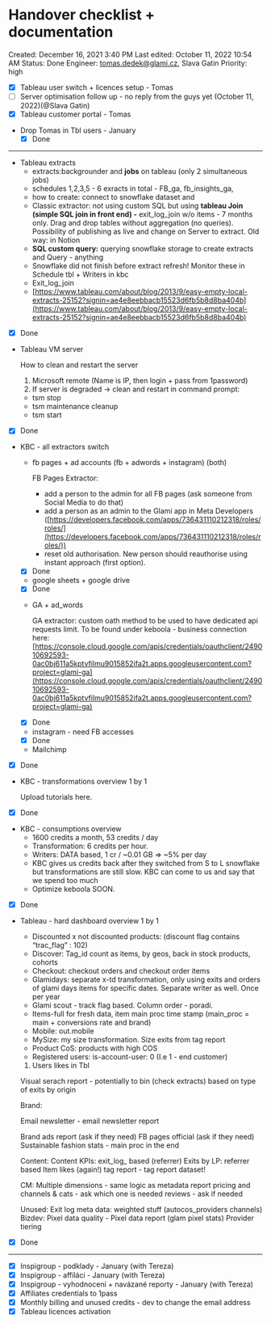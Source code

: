 # Handover checklist + documentation

Created: December 16, 2021 3:40 PM
Last edited: October 11, 2022 10:54 AM
Status: Done
Engineer: tomas.dedek@glami.cz, Slava Gatin
Priority: high

- [x]  Tableau user switch + licences setup - Tomas
- [ ]  Server optimisation follow up - no reply from the guys yet (October 11, 2022)(@Slava Gatin)
- [x]  Tableau customer portal - Tomas
- Drop Tomas in Tbl users - January
    - [x]  Done

---

- Tableau extracts
    - extracts:backgrounder and **jobs** on tableau (only 2 simultaneous jobs)
    - schedules 1,2,3,5 - 6 exracts in total - FB_ga, fb_insights_ga,
    - how to create: connect to snowflake dataset and
    - Classic extractor: not using custom SQL but using **tableau Join (simple SQL join in front end) -** exit_log_join w/o items - 7 months only. Drag and drop tables without aggregation (no queries). Possibility of publishing as live and change on Server to extract. Old way: in Notion
    - **SQL custom query:** querying snowflake storage to create extracts and Query - anything
    - Snowflake did not finish before extract refresh! Monitor these in Schedule tbl + Writers in kbc
    - Exit_log_join
    - [https://www.tableau.com/about/blog/2013/9/easy-empty-local-extracts-25152?signin=ae4e8eebbacb15523d6fb5b8d8ba404b](https://www.tableau.com/about/blog/2013/9/easy-empty-local-extracts-25152?signin=ae4e8eebbacb15523d6fb5b8d8ba404b)
- [x]  Done
- Tableau VM server
    
    How to clean and restart the server
    
    1. Microsoft remote (Name is IP, then login + pass from 1password)
    2. If server is degraded → clean and restart in command prompt:
    - tsm stop
    - tsm maintenance cleanup
    - tsm start
- [x]  Done
- KBC - all extractors switch
    - fb pages + ad accounts (fb + adwords + instagram) (both)
        
        FB Pages Extractor: 
        - add a person to the admin for all FB pages (ask someone from Social Media to do that) 
        - add a person as an admin to the Glami app in Meta Developers ([https://developers.facebook.com/apps/736431110212318/roles/roles/](https://developers.facebook.com/apps/736431110212318/roles/roles/))
        - reset old authorisation. New person should reauthorise using instant approach (first option).
        
    - [x]  Done
    - google sheets + google drive
    - [x]  Done
    - GA + ad_words
        
        GA extractor: custom oath method to be used to have dedicated api requests limit. To be found under keboola - business connection here: [https://console.cloud.google.com/apis/credentials/oauthclient/249010692593-0ac0bj611a5kptvfilmu9015852ifa2t.apps.googleusercontent.com?project=glami-ga](https://console.cloud.google.com/apis/credentials/oauthclient/249010692593-0ac0bj611a5kptvfilmu9015852ifa2t.apps.googleusercontent.com?project=glami-ga)
        
    - [x]  Done
    - instagram - need FB accesses
    - [x]  Done
    - Mailchimp
- [x]  Done
- KBC - transformations overview 1 by 1
    
    Upload tutorials here.
    
- [x]  Done
- KBC - consumptions overview
    - 1600 credits a month, 53 credits / day
    - Transformation: 6 credits per hour.
    - Writers: DATA based, 1 cr / ~0.01 GB => ~5% per day
    - KBC gives us credits back after they switched from S to L snowflake but transformations are still slow. KBC can come to us and say that we spend too much
    - Optimize keboola SOON.
- [x]  Done
- Tableau - hard dashboard overview 1 by 1
    - Discounted x not discounted products:  (discount flag contains “trac_flag” : 102)
    - Discover: Tag_id count as items, by geos, back in stock products, cohorts
    - Checkout: checkout orders and checkout order items
    - Glamidays: separate x-td transformation, only using exits and orders of glami days items for specific dates. Separate writer as well. Once per year
    - Glami scout - track flag based. Column order - poradi.
    - Items-full for fresh data, item main proc time stamp (main_proc = main + conversions rate and brand)
    - Mobile: out.mobile
    - MySize: my size transformation. Size exits from tag report
    - Product CoS: products with high COS
    - Registered users: is-account-user: 0 (I.e 1 - end customer)
    1. Users likes in Tbl
    
    Visual serach report - potentially to bin (check extracts) based on type of exits by origin
    
    Brand:
    
    Email newsletter - email newsletter report
    
    Brand ads report (ask if they need)
    FB pages official (ask if they need)
    Sustainable fashion stats - main proc in the end
    
    Content:
    Content KPIs: exit_log_ based (referrer)
    Exits by LP: referrer based
    Item likes (again!)
    tag report - tag report dataset!
    
    CM:
    Multiple dimensions - same logic as metadata report
    pricing and channels & cats - ask which one is needed
    reviews - ask if needed
    
    Unused:
    Exit log meta data: weighted stuff (autocos_providers channels)
    Bizdev:
    Pixel data quality - Pixel data report (glam pixel stats)
    Provider tiering
    
- [x]  Done

---

- [x]  Inspigroup - podklady - January (with Tereza)
- [x]  Inspigroup - affiláci - January (with Tereza)
- [x]  Inspigroup - vyhodnocení + navázané reporty - January (with Tereza)
- [x]  Affiliates credentials to 1pass
- [x]  Monthly billing and unused credits - dev to change the email address
- [x]  Tableau licences activation